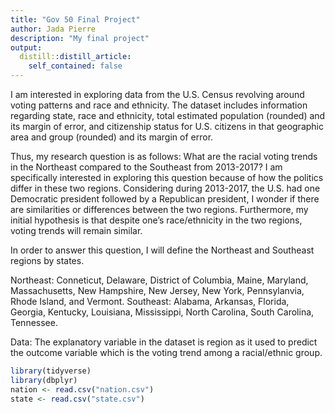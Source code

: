 ```yaml
---
title: "Gov 50 Final Project"
author: Jada Pierre
description: "My final project"
output:
  distill::distill_article:
    self_contained: false
---
```


I am interested in exploring data from the U.S. Census revolving around voting patterns and race and ethnicity. The dataset includes information regarding state, race and ethnicity, total estimated population (rounded) and its margin of error, and citizenship status for U.S. citizens in that geographic area and group (rounded) and its margin of error.

Thus, my research question is as follows: What are the racial voting trends in the Northeast compared to the Southeast from 2013-2017? I am specifically interested in exploring this question because of how the politics differ in these two regions. Considering during 2013-2017, the U.S. had one Democratic president followed by a Republican president, I wonder if there are similarities or differences between the two regions. Furthermore, my initial hypothesis is that despite one's race/ethnicity in the two regions, voting trends will remain similar.

In order to answer this question, I will define the Northeast and Southeast regions by states.

Northeast: Conneticut, Delaware, District of Columbia, Maine, Maryland, Massachusetts, New Hampshire, New Jersey, New York, Pennsylanvia, Rhode Island, and Vermont.
Southeast: Alabama, Arkansas, Florida, Georgia, Kentucky, Louisiana, Mississippi, North Carolina, South Carolina, Tennessee.

Data: The explanatory variable in the dataset is region as it used to predict the outcome variable which is the voting trend among a racial/ethnic group.

```r
library(tidyverse)
library(dbplyr)
nation <- read.csv("nation.csv")
state <- read.csv("state.csv")
```

